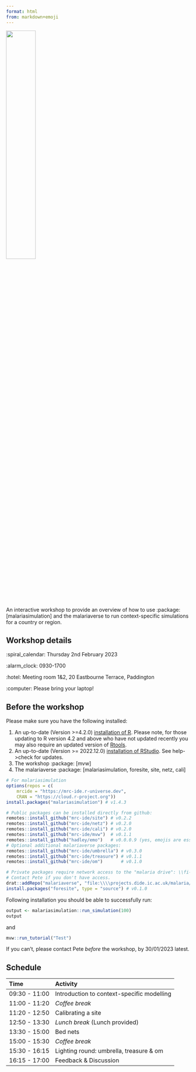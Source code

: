 ```yaml
---
format: html
from: markdown+emoji
---
```


![](presentations/images/malariaverse.gif){fig-align="center" width="40%" height="40%"}

An interactive workshop to provide an overview of how to use :package: \[malariasimulation\] and the malariaverse to run context-specific simulations for a country or region.

## Workshop details

:spiral_calendar: Thursday 2nd February 2023

:alarm_clock: 0930-1700

:hotel: Meeting room 1&2, 20 Eastbourne Terrace, Paddington

:computer: Please bring your laptop!

## Before the workshop

Please make sure you have the following installed:

1.  An up-to-date (Version \>=4.2.0) [installation of R](https://www.r-project.org/). Please note, for those updating to R version 4.2 and above who have not updated recently you may also require an updated version of [Rtools](https://cran.r-project.org/bin/windows/Rtools/rtools42/rtools.html).
2.  An up-to-date (Version \>= 2022.12.0) [installation of RStudio](https://posit.co/download/rstudio-desktop/). See help-\>check for updates.
3.  The workshop :package: \[mvw\]
4.  The malariaverse :package: \[malariasimulation, foresite, site, netz, cali\]

```r
# For malariasimulation
options(repos = c(
    mrcide = "https://mrc-ide.r-universe.dev",
    CRAN = "https://cloud.r-project.org"))
install.packages("malariasimulation") # v1.4.3

# Public packages can be installed directly from github:
remotes::install_github("mrc-ide/site") # v0.2.2
remotes::install_github("mrc-ide/netz") # v0.2.0
remotes::install_github("mrc-ide/cali") # v0.2.0
remotes::install_github("mrc-ide/mvw")  # v0.1.1
remotes::install_github("hadley/emo")   # v0.0.0.9 (yes, emojis are essential).
# Optional additional malariaverse packages:
remotes::install_github("mrc-ide/umbrella") # v0.3.0
remotes::install_github("mrc-ide/treasure") # v0.1.1
remotes::install_github("mrc-ide/om")       # v0.1.0

# Private packages require network access to the "malaria drive": \\fi--didef3.dide.ic.ac.uk/malaria. 
# Contact Pete if you don't have access.
drat::addRepo("malariaverse", "file:\\\\projects.dide.ic.ac.uk/malaria/malariaverse/drat")
install.packages("foresite", type = "source") # v0.1.0
```

Following installation you should be able to successfully run:

```r
output <- malariasimulation::run_simulation(100)
output
```

and

```r
mvw::run_tutorial("Test")
```

If you can't, please contact Pete *before* the workshop, by 30/01/2023 latest.

## Schedule

| Time          | Activity                                   |
|:--------------|:-------------------------------------------|
| 09:30 - 11:00 | Introduction to context-specific modelling |
| 11:00 - 11:20 | *Coffee break*                             |
| 11:20 - 12:50 | Calibrating a site                         |
| 12:50 - 13:30 | *Lunch break* (Lunch provided)             |
| 13:30 - 15:00 | Bed nets                                   |
| 15:00 - 15:30 | *Coffee break*                             |
| 15:30 - 16:15 | Lighting round: umbrella, treasure & om    |
| 16:15 - 17:00 | Feedback & Discussion                      |
